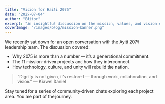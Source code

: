 ```yaml
---
title: "Vision for Haiti 2075"
date: "2025-07-04"
author: "Editor"
excerpt: "An insightful discussion on the mission, values, and vision of Ayiti 2075."
coverImage: "/images/blog/mission-banner.png"
---
```


We recently sat down for an open conversation with the Ayiti 2075 leadership team. The discussion covered:

- Why 2075 is more than a number — it’s a generational commitment.
- The 11 mission-driven projects and how they interconnect.
- How technology, culture, and unity will rebuild the nation.

> “Dignity is not given, it’s restored — through work, collaboration, and vision.” — Kiawel Daniel

Stay tuned for a series of community-driven chats exploring each project area. You are part of the journey.

